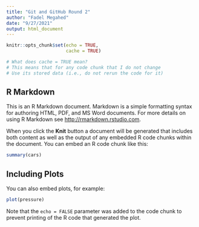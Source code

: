 ```yaml
---
title: "Git and GitHub Round 2"
author: "Fadel Megahed"
date: "9/27/2021"
output: html_document
---
```


```r
knitr::opts_chunk$set(echo = TRUE,
                      cache = TRUE)

# What does cache = TRUE mean?
# This means that for any code chunk that I do not change
# Use its stored data (i.e., do not rerun the code for it)
```

## R Markdown

This is an R Markdown document. Markdown is a simple formatting syntax for authoring HTML, PDF, and MS Word documents. For more details on using R Markdown see <http://rmarkdown.rstudio.com>.

When you click the **Knit** button a document will be generated that includes both content as well as the output of any embedded R code chunks within the document. You can embed an R code chunk like this:

```r
summary(cars)
```

## Including Plots

You can also embed plots, for example:

```r
plot(pressure)
```

Note that the `echo = FALSE` parameter was added to the code chunk to prevent printing of the R code that generated the plot.
